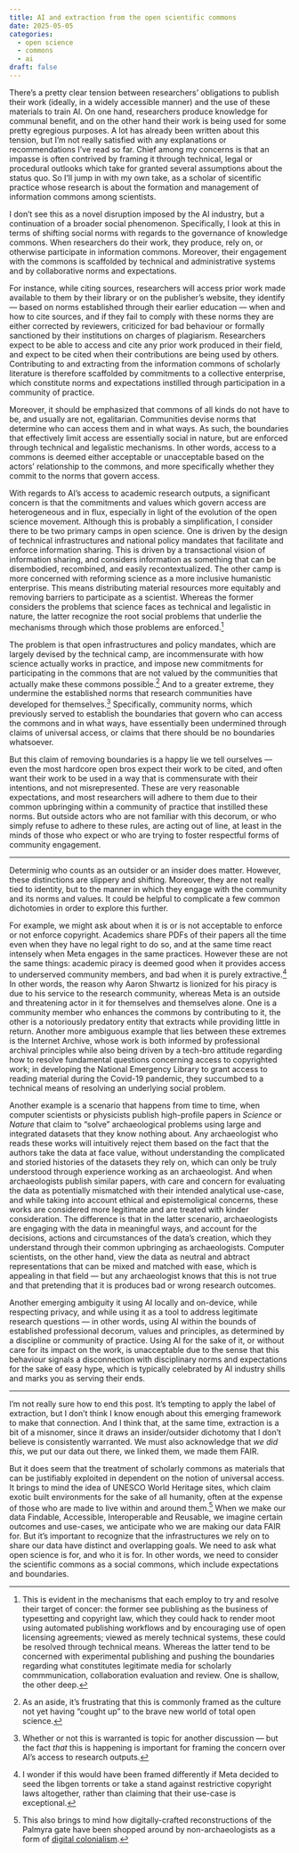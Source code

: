 ```yaml
---
title: AI and extraction from the open scientific commons
date: 2025-05-05
categories:
  - open science
  - commons
  - ai
draft: false
---
```


There’s a pretty clear tension between researchers' obligations to publish their work (ideally, in a widely accessible manner) and the use of these materials to train AI.
On one hand, researchers produce knowledge for communal benefit, and on the other hand their work is being used for some pretty egregious purposes.
A lot has already been written about this tension, but I'm not really satisfied with any explanations or recommendations I've read so far.
Chief among my concerns is that an impasse is often contrived by framing it through technical, legal or procedural outlooks which take for granted several assumptions about the status quo.
So I'll jump in with my own take, as a scholar of sicentific practice whose research is about the formation and management of information commons among scientists.

I don't see this as a novel disruption imposed by the AI industry, but a continuation of a broader social phenomenon.
Specifically, I look at this in terms of shifting social norms with regards to the governance of knowledge commons.
When researchers do their work, they produce, rely on, or otherwise participate in information commons.
Moreover, their engagement with the commons is scaffolded by technical and administrative systems and by collaborative norms and expectations.

For instance, while citing sources, researchers will access prior work made available to them by their library or on the publisher's website, they identify --- based on norms established through their earlier education --- when and how to cite sources, and if they fail to comply with these norms they are either corrected by reviewers, criticized for bad behaviour or formally sanctioned by their institutions on charges of plagiarism.
Researchers expect to be able to access and cite any prior work produced in their field, and expect to be cited when their contributions are being used by others.
Contributing to and extracting from the information commons of scholarly literature is therefore scaffolded by commitments to a collective enterprise, which constitute norms and expectations instilled through participation in a community of practice.

Moreover, it should be emphasized that commons of all kinds do not have to be, and usually are not, egalitarian.
Communities devise norms that determine who can access them and in what ways.
As such, the boundaries that effectively limit access are essentially social in nature, but are enforced through technical and legalistic mechanisms.
In other words, access to a commons is deemed either acceptable or unacceptable based on the actors' relationship to the commons, and more specifically whether they commit to the norms that govern access.

With regards to AI's access to academic research outputs, a significant concern is that the commitments and values which govern access are heterogeneous and in flux, especially in light of the evolution of the open science movement.
Although this is probably a simplification, I consider there to be two primary camps in open science.
One is driven by the design of technical infrastructures and national policy mandates that facilitate and enforce information sharing.
This is driven by a transactional vision of information sharing, and considers information as something that can be disembodied, recombined, and easily recontextualized.
The other camp is more concerned with reforming science as a more inclusive humanistic enterprise.
This means distributing material resources more equitably and removing barriers to participate as a scientist.
Whereas the former considers the problems that science faces as technical and legalistic in nature, the latter recognize the root social problems that underlie the mechanisms through which those problems are enforced.^[This is evident in the mechanisms that each employ to try and resolve their target of concer: the former see publishing as the business of typesetting and copyright law, which they could hack to render moot using automated publishing workflows and by encouraging use of open licensing agreements; viewed as merely technical systems, these could be resolved through technical means. Whereas the latter tend to be concerned with experimental publishing and pushing the boundaries regarding what constitutes legitimate media for scholarly commmunication, collaboration evaluation and review. One is shallow, the other deep.]

The problem is that open infrastructures and policy mandates, which are largely devised by the technical camp, are incommensurate with how science actually works in practice, and impose new commitments for participating in the commons that are not valued by the communities that actually make these commons possible.^[As an aside, it's frustrating that this is commonly framed as the culture not yet having "cought up" to the brave new world of total open science.]
And to a greater extreme, they undermine the established norms that research communities have developed for themselves.^[Whether or not this is warranted is topic for another discussion --- but the fact _that_ this is happening is important for framing the concern over AI's access to research outputs.]
Specifically, community norms, which previously served to establish the boundaries that govern who can access the commons and in what ways, have essentially been undermined through claims of universal access, or claims that there should be no boundaries whatsoever.

But this claim of removing boundaries is a happy lie we tell ourselves --- even the most hardcore open bros expect their work to be cited, and often want their work to be used in a way that is commensurate with their intentions, and not misrepresented.
These are very reasonable expectations, and most researchers will adhere to them due to their common upbringing within a community of practice that instilled these norms.
But outside actors who are not familiar with this decorum, or who simply refuse to adhere to these rules, are acting out of line, at least in the minds of those who expect or who are trying to foster respectful forms of community engagement.

---

Determinig who counts as an outsider or an insider does matter.
However, these distinctions are slippery and shifting.
Moreover, they are not really tied to identity, but to the manner in which they engage with the community and its norms and values.
It could be helpful to complicate a few common dichotomies in order to explore this further.

For example, we might ask about when it is or is not acceptable to enforce or not enforce copyright.
Academics share PDFs of their papers all the time even when they have no legal right to do so, and at the same time react intensely when Meta engages in the same practices.
However these are not the same things: academic piracy is deemed good when it provides access to underserved community members, and bad when it is purely extractive.^[I wonder if this would have been framed differently if Meta decided to seed the libgen torrents or take a stand against restrictive copyright laws altogether, rather than claiming that their use-case is exceptional.]
In other words, the reason why Aaron Shwartz is lionized for his piracy is due to his service to the research community, whereas Meta is an outside and threatening actor in it for themselves and themselves alone.
One is a community member who enhances the commons by contributing to it, the other is a notoriously predatory entity that extracts while providing little in return.
Another more ambiguous example that lies between these extremes is the Internet Archive, whose work is both informed by professional archival principles while also being driven by a tech-bro attitude regarding how to resolve fundamental questions concerning access to copyrighted work; in developing the National Emergency Library to grant access to reading material during the Covid-19 pandemic, they succumbed to a technical means of resolving an underlying social problem.

Another example is a scenario that happens from time to time, when computer scientists or physicists publish high-profile papers in _Science_ or _Nature_ that claim to "solve" archaeological problems using large and integrated datasets that they know nothing about.
Any archaeologist who reads these works will intuitively reject them based on the fact that the authors take the data at face value, without understanding the complicated and storied histories of the datasets they rely on, which can only be truly understood through experience working as an archaeologist.
And when archaeologists publish similar papers, with care and concern for evaluating the data as potentially mismatched with their intended analytical use-case, and while taking into account ethical and epistemoligical concerns, these works are considered more legitimate and are treated with kinder consideration.
The difference is that in the latter scenario, archaeologists are engaging with the data in meaningful ways, and account for the decisions, actions and circumstances of the data's creation, which they understand through their common upbringing as archaeologists.
Computer scientists, on the other hand, view the data as neutral and abtract representations that can be mixed and matched with ease, which is appealing in that field --- but any archaeologist knows that this is not true and that pretending that it is produces bad or wrong research outcomes.

Another emerging ambiguity it using AI locally and on-device, while respecting privacy, and while using it as a tool to address legitimate research questions --- in other words, using AI within the bounds of established professional decorum, values and principles, as determined by a discipline or community of practice.
Using AI for the sake of it, or without care for its impact on the work, is unacceptable due to the sense that this behaviour signals a disconnection with disciplinary norms and expectations for the sake of easy hype, which is typically celebrated by AI industry shills and marks you as serving their ends.

---

I'm not really sure how to end this post.
It's tempting to apply the label of extraction, but I don't think I know enough about this emerging framework to make that connection.
And I think that, at the same time, extraction is a bit of a misnomer, since it draws an insider/outsider dichotomy that I don't believe is consistently warranted.
We must also acknowledge that _we did this_, we put our data out there, we linked them, we made them FAIR.

But it does seem that the treatment of scholarly commons as materials that can be justifiably exploited in dependent on the notion of universal access.
It brings to mind the idea of UNESCO World Heritage sites, which claim exotic built environments for the sake of all humanity, often at the expense of those who are made to live within and around them.^[This also brings to mind how digitally-crafted reconstructions of the Palmyra gate have been shopped around by non-archaeologists as a form of [digital colonialism](https://doi.org/10.1017/S1380203820000239).]
When we make our data Findable, Accessible, Interoperable and Reusable, we imagine certain outcomes and use-cases, we anticipate who we are making our data FAIR for.
But it's important to recognize that the infrastructures we rely on to share our data have distinct and overlapping goals.
We need to ask what open science is for, and who it is for.
In other words, we need to consider the scientific commons as a social commons, which include expectations and boundaries.
